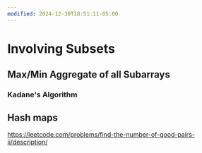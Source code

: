 ```yaml
---
modified: 2024-12-30T18:51:11-05:00
---
```

# Involving Subsets
## Max/Min Aggregate of all Subarrays
### Kadane's Algorithm

## Hash maps
https://leetcode.com/problems/find-the-number-of-good-pairs-ii/description/
